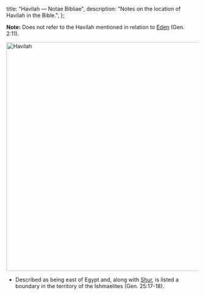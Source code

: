   title: "Havilah — Notae Bibliae",
  description: "Notes on the location of Havilah in the Bible.",
};

<Initial text="Havilah"/>

**Note:** Does not refer to the Havilah mentioned in relation to [Eden](/places/old-testament/genesis/eden) (Gen. 2:11).

<Image
  className="sepia rounded"
  src="/places/shur_desert.jpg"
  alt="Havilah"
  width="600"
  height="600"
/>

- Described as being east of Egypt and, along with [Shur](/places/old-testament/genesis/shur), is listed a boundary in the territory of the Ishmaelites (Gen. 25:17-18).
